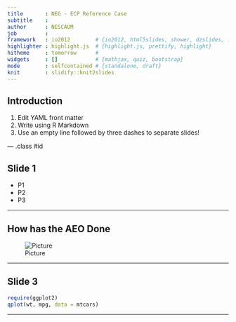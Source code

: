 ```yaml
---
title       : NEG - ECP Reference Case
subtitle    : 
author      : NESCAUM
job         : 
framework   : io2012        # {io2012, html5slides, shower, dzslides, ...}
highlighter : highlight.js  # {highlight.js, prettify, highlight}
hitheme     : tomorrow      # 
widgets     : []            # {mathjax, quiz, bootstrap}
mode        : selfcontained # {standalone, draft}
knit        : slidify::knit2slides
---
```


## Introduction

1. Edit YAML front matter
2. Write using R Markdown
3. Use an empty line followed by three dashes to separate slides!

--- .class #id 

## Slide 1

* P1
* P2
* P3

---

## How has the AEO Done

![Picture](assets/img/AEO.PNG)


---

## Slide 3

```r
require(ggplot2)
qplot(wt, mpg, data = mtcars)
```

---













